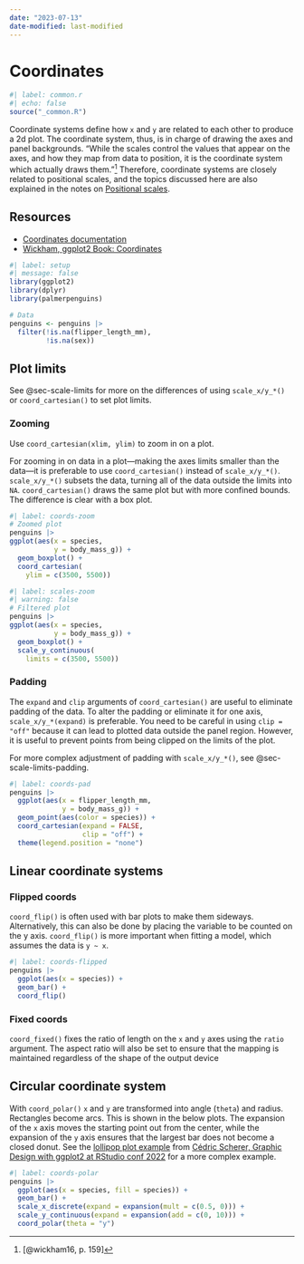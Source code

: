 ```yaml
---
date: "2023-07-13"
date-modified: last-modified
---
```


# Coordinates {#sec-coords}

```r
#| label: common.r
#| echo: false
source("_common.R")
```

Coordinate systems define how `x` and `y` are related to each other to produce a 2d plot. The coordinate system, thus, is in charge of drawing the axes and panel backgrounds. "While the scales control the values that appear on the axes, and how they map from data to position, it is the coordinate system which actually draws them."[^1]  Therefore, coordinate systems are closely related to positional scales, and the topics discussed here are also explained in the notes on [Positional scales](02-scales.qmd#sec-scale-limits).

## Resources {#sec-coords-resources}

-   [Coordinates documentation](https://ggplot2.tidyverse.org/reference/index.html#coordinate-systems)
-   [Wickham, ggplot2 Book: Coordinates](https://ggplot2-book.org/coord.html)

```r
#| label: setup
#| message: false
library(ggplot2)
library(dplyr)
library(palmerpenguins)

# Data
penguins <- penguins |> 
  filter(!is.na(flipper_length_mm),
         !is.na(sex))
```

## Plot limits {#sec-coords-limits}

See @sec-scale-limits for more on the differences of using `scale_x/y_*()` or `coord_cartesian()` to set plot limits.

### Zooming {#sec-coords-zoom}

Use `coord_cartesian(xlim, ylim)` to zoom in on a plot.

For zooming in on data in a plot—making the axes limits smaller than the data—it is preferable to use `coord_cartesian()` instead of `scale_x/y_*()`. `scale_x/y_*()` subsets the data, turning all of the data outside the limits into `NA`. `coord_cartesian()` draws the same plot but with more confined bounds. The difference is clear with a box plot.

::: {layout-ncol="2"}
```r
#| label: coords-zoom
# Zoomed plot
penguins |> 
ggplot(aes(x = species,
           y = body_mass_g)) +
  geom_boxplot() +
  coord_cartesian(
    ylim = c(3500, 5500))
```

```r
#| label: scales-zoom
#| warning: false
# Filtered plot
penguins |> 
ggplot(aes(x = species,
           y = body_mass_g)) +
  geom_boxplot() +
  scale_y_continuous(
    limits = c(3500, 5500))
```
:::

### Padding {#sec-coords-pad}

The `expand` and `clip` arguments of `coord_cartesian()` are useful to eliminate padding of the data. To alter the padding or eliminate it for one axis, `scale_x/y_*(expand)` is preferable. You need to be careful in using `clip = "off"` because it can lead to plotted data outside the panel region. However, it is useful to prevent points from being clipped on the limits of the plot.

For more complex adjustment of padding with `scale_x/y_*()`, see @sec-scale-limits-padding.

```r
#| label: coords-pad
penguins |> 
  ggplot(aes(x = flipper_length_mm,
             y = body_mass_g)) + 
  geom_point(aes(color = species)) + 
  coord_cartesian(expand = FALSE,
                  clip = "off") + 
  theme(legend.position = "none")
```

## Linear coordinate systems {#sec-coords-linear}

### Flipped coords {#sec-coords-flipped}

`coord_flip()` is often used with bar plots to make them sideways. Alternatively, this can also be done by placing the variable to be counted on the y axis. `coord_flip()` is more important when fitting a model, which assumes the data is `y ~ x`.

```r
#| label: coords-flipped
penguins |> 
  ggplot(aes(x = species)) + 
  geom_bar() + 
  coord_flip()
```

### Fixed coords {#sec-coords-fixed}

`coord_fixed()` fixes the ratio of length on the `x` and `y` axes using the `ratio` argument. The aspect ratio will also be set to ensure that the mapping is maintained regardless of the shape of the output device

## Circular coordinate system {#sec-coords-circular}

With `coord_polar()` `x` and `y` are transformed into angle (`theta`) and radius. Rectangles become arcs. This is shown in the below plots. The expansion of the `x` axis moves the starting point out from the center, while the expansion of the `y` axis ensures that the largest bar does not become a closed donut. See the [lollipop plot example](02-ggplot2-rstudioconf-2022.qmd#sec-rs22-gd-lollipop) from [Cédric Scherer, Graphic Design with ggplot2 at RStudio conf 2022](https://rstudio-conf-2022.github.io/ggplot2-graphic-design/) for a more complex example.

```r
#| label: coords-polar
penguins |> 
  ggplot(aes(x = species, fill = species)) + 
  geom_bar() + 
  scale_x_discrete(expand = expansion(mult = c(0.5, 0))) + 
  scale_y_continuous(expand = expansion(add = c(0, 10))) + 
  coord_polar(theta = "y")
```

[^1]: [@wickham16, p. 159]
